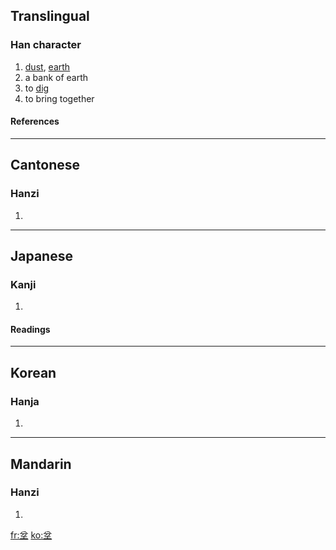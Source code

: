 ==Translingual==
===Han character===
{{Han char|rn=32|rad=土|as=04|sn=7|four=8010<sub>4</sub>|canj=金尸竹土 (CSHG)}}
# [[dust]], [[earth]]
# a bank of earth
# to [[dig]]
# to bring together
====References====
{{Han ref|kx=0225.090|dkj=04926|dj=0460.020|hdz=10424.040|uh=574C|ud=22348|bh=CAAC|bd=51884}}
----
==Cantonese==
===Hanzi===
{{yue-hanzi|jyut=|y=ban3}}
# {{defn|Cantonese}}
----
==Japanese==
===Kanji===
{{ja-kanji|grade=|rs=土04}}
# {{defn|Japanese}} 
====Readings====
{{ja-readings|on=[[ほん]] (hon), [[ぼん]] (bon), [[ふん]] (fun)|kun=[[ちり]] (chiri), [[ならぶ]] (narabu), [[あつまる]] (atsumaru), [[わくさま]] (wakusama)}}
----
==Korean==
===Hanja===
{{ko-hanja|hangeul=분|rv=bun|mr=pun}}
# {{defn|Korean}}
----
==Mandarin==
===Hanzi===
{{cmn-hanzi|pin=[[bèn]] (ben4)|wg=pen<sup>4</sup>}}
# {{defn|Mandarin}}

[[fr:坌]]
[[ko:坌]]